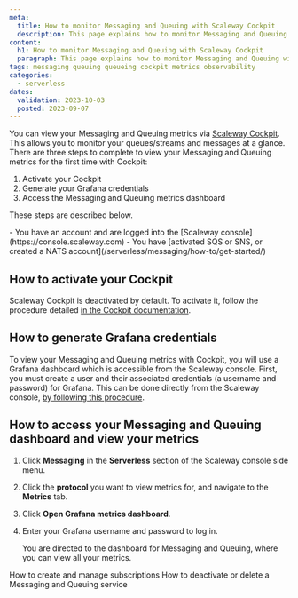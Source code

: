 ```yaml
---
meta:
  title: How to monitor Messaging and Queuing with Scaleway Cockpit
  description: This page explains how to monitor Messaging and Queuing with Scaleway Cockpit
content:
  h1: How to monitor Messaging and Queuing with Scaleway Cockpit
  paragraph: This page explains how to monitor Messaging and Queuing with Scaleway Cockpit
tags: messaging queuing queueing cockpit metrics observability 
categories:
  - serverless 
dates:
  validation: 2023-10-03
  posted: 2023-09-07
---
```


You can view your Messaging and Queuing metrics via [Scaleway Cockpit](/observability/cockpit/quickstart/). This allows you to monitor your queues/streams and messages at a glance. There are three steps to complete to view your Messaging and Queuing metrics for the first time with Cockpit:

1. Activate your Cockpit
2. Generate your Grafana credentials
3. Access the Messaging and Queuing metrics dashboard

These steps are described below.

<Macro id="requirements" />
 
<Message type="requirement">
  - You have an account and are logged into the [Scaleway console](https://console.scaleway.com) 
  - You have [activated SQS or SNS, or created a NATS account](/serverless/messaging/how-to/get-started/)
</Message>

## How to activate your Cockpit

Scaleway Cockpit is deactivated by default. To activate it, follow the procedure detailed [in the Cockpit documentation](/observability/cockpit/how-to/activate-cockpit/).

## How to generate Grafana credentials

To view your Messaging and Queuing metrics with Cockpit, you will use a Grafana dashboard which is accessible from the Scaleway console. First, you must create a user and their associated credentials (a username and password) for Grafana. This can be done directly from the Scaleway console, [by following this procedure](/observability/cockpit/how-to/retrieve-grafana-credentials/).

## How to access your Messaging and Queuing dashboard and view your metrics

1. Click **Messaging** in the **Serverless** section of the Scaleway console side menu.

2. Click the **protocol** you want to view metrics for, and navigate to the **Metrics** tab.

3. Click **Open Grafana metrics dashboard**.

4. Enter your Grafana username and password to log in.

    You are directed to the dashboard for Messaging and Queuing, where you can view all your metrics.

    <Lightbox src="scaleway-messaging-cockpit1.webp" alt="" />
    <Lightbox src="scaleway-messaging-cockpit2.webp" alt="" />

<Navigation title="See also">
  <PreviousButton to="/serverless/messaging/how-to/create-manage-subscriptions/">How to create and manage subscriptions</PreviousButton>
  <NextButton to="/serverless/messaging/how-to/deactivate-delete-messaging/">How to deactivate or delete a Messaging and Queuing service</NextButton>
</Navigation>
